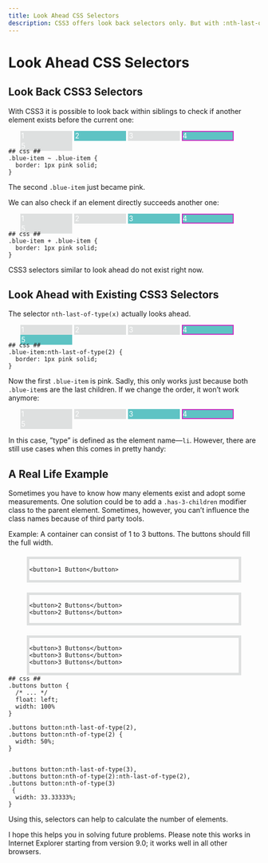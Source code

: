 ```yaml
---
title: Look Ahead CSS Selectors
description: CSS3 offers look back selectors only. But with :nth-last-of-type you also can look ahead.
---
```



Look Ahead CSS Selectors
========================


Look Back CSS3 Selectors
------------------------

With CSS3 it is possible to look back within siblings to check if another element exists before the current one:

<ul class="example example-1">
  <li class="item">1</li>
  <li class="blue-item">2</li>
  <li class="item">3</li>
  <li class="blue-item">4</li>
  <li class="item">5</li>
</ul>

    ## css ##
    .blue-item ~ .blue-item {
      border: 1px pink solid;
    }

The second `.blue-item` just became pink.

We can also check if an element directly succeeds another one:

<ul class="example example-2">
  <li class="item">1</li>
  <li class="item">2</li>
  <li class="blue-item">3</li>
  <li class="blue-item">4</li>
  <li class="item">5</li>
</ul>

    ## css ##
    .blue-item + .blue-item {
      border: 1px pink solid;
    }

CSS3 selectors similar to look ahead do not exist right now.


Look Ahead with Existing CSS3 Selectors
---------------------------------------

The selector `nth-last-of-type(x)` actually looks ahead.

<ul class="example example-3">
  <li class="item">1</li>
  <li class="item">2</li>
  <li class="item">3</li>
  <li class="blue-item">4</li>
  <li class="blue-item">5</li>
</ul>

    ## css ##
    .blue-item:nth-last-of-type(2) {
      border: 1px pink solid;
    }

Now the first `.blue-item` is pink.
Sadly, this only works just because both `.blue-item`s are the last children.
If we change the order, it won’t work anymore:

<ul class="example example-3">
  <li class="item">1</li>
  <li class="item">2</li>
  <li class="blue-item">3</li>
  <li class="blue-item">4</li>
  <li class="item">5</li>
</ul>

In this case, ”type” is defined as the element name—`li`.
However, there are still use cases when this comes in pretty handy:


A Real Life Example
-------------------

Sometimes you have to know how many elements exist and adopt some measurements.
One solution could be to add a `.has-3-children` modifier class to the parent element.
Sometimes, however, you can’t influence the class names because of third party tools.

Example: A container can consist of 1 to 3 buttons.
The buttons should fill the full width.

<div class="example">
  <div class="buttons">
    <button>1 Button</button>
  </div>

  <div class="buttons">
    <button>2 Buttons</button>
    <button>2 Buttons</button>
  </div>

  <div class="buttons">
    <button>3 Buttons</button>
    <button>3 Buttons</button>
    <button>3 Buttons</button>
  </div>
</div>

    ## css ##
    .buttons button {
      /* ... */
      float: left;
      width: 100%
    }

    .buttons button:nth-last-of-type(2),
    .buttons button:nth-of-type(2) {
      width: 50%;
    }


    .buttons button:nth-last-of-type(3),
    .buttons button:nth-of-type(2):nth-last-of-type(2),
    .buttons button:nth-of-type(3)
     {
      width: 33.33333%;
    }

Using this, selectors can help to calculate the number of elements.

I hope this helps you in solving future problems.
Please note this works in Internet Explorer starting from version 9.0;
it works well in all other browsers.


<style type="text/css">
  .post .example {
    background: rgba(219, 224, 223, 0.5);
    margin-bottom: 20px;
    padding: 20px;
    text-align: center;
    width: auto;
  }

  .example + pre {
    margin-top: -20px;
  }

  .item,
  .blue-item {
    background: rgba(191, 196, 195, 0.5);
    border: 2px transparent solid;
    color: white;
    display: inline-block;
    line-height: 16px;
    width: 100px
  }

  .blue-item {
    background: #5ec3c4; // blue
  }

  .example-1 .blue-item ~ .blue-item,
  .example-2 .blue-item + .blue-item,
  .example-3 .blue-item:nth-last-of-type(2) {
    border: 2px #c732c1 solid; // pink
  }

  .buttons {
    border: 5px rgba(191, 196, 195, 0.5) solid;
    margin: 20px auto;
    overflow: hidden;
    width: 420px;
  }

  .buttons button {
    background: #DDD;
    border: 1px solid;
    border-color: white #999 #999 white;
    float: left;
    margin: 0;
    width: 100%
  }

  .buttons button:nth-last-of-type(2),
  .buttons button:nth-of-type(2) {
    width: 50%;
  }


  .buttons button:nth-last-of-type(3),
  .buttons button:nth-of-type(2):nth-last-of-type(2),
  .buttons button:nth-of-type(3)
   {
    width: 33.33333%;
  }

</style>


